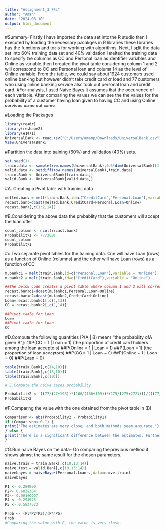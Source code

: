 ---
title: "Assignment_3 FML"
author: "Aman"
date: "2024-03-10"
output: html_document
---

#Summary- Firstly I have imported the data set into the R studio then I executed by loading the necessary pacakges in R libraries these libraries has the functions and tools for working with algorithms. Next, I split the data set into 60% training data set and 40% validation.I melted the training data to specify the columns as CC and Personal loan as identifier variables and Online as variable,then I created the pivot table considering column 1 and 2 will correspond to CC and Personal loan and column 14 as the level of Online variable. From the table, we could say about 1924 customers used online banking but however didn’t take credit card or load and 77 customers who using online banking service also took out personal loan and credit card.
#For analysis, I used Naive Bayes it assumes that the occurrence of each variable. After comparing the values we can see the the values for the probability of a customer having loan given to having CC and using Online services came out same. 

#Loading the Packages 
```{r}
library(readr)
library(reshape2)
library(e1071)
UniversalBank <- read.csv("C:/Users/amanp/Downloads/UniversalBank.csv")
View(UniversalBank)
```

#Partition the data into training (60%) and validation (40%) sets.
```{r}
set.seed(1)
train.data <- sample(row.names(UniversalBank),0.6*dim(UniversalBank)[1])
valid.data <- setdiff(row.names(UniversalBank),train.data)
train.Bank <- UniversalBank[train.data,]
valid.Bank <- UniversalBank[valid.data,]
```

#A. Creating a Pivot table with training data
```{r}
melted.bank = melt(train.Bank,id=c("CreditCard","Personal.Loan"),variable= "Online")
recast.bank=dcast(melted.bank,CreditCard+Personal.Loan~Online)
recast.bank[,c(1:2,14)]
```

#B.Considering the above data the probablity that the customers will accept the loan offer .
```{r}
count_column <- ncol(recast.bank)
Probability1 <- 77/3000
count_column
Probability1
```

#c.Two separate pivot tables for the training data. One will have Loan (rows) as a function of Online (columns) and the other will have Loan (rows) as a function of CC
```{r}
m.bankc1 = melt(train.Bank,id=c("Personal.Loan"),variable = "Online")
m.bankc2 = melt(train.Bank,id=c("CreditCard"),variable = "Online")

##The below code creates a pivot table where column 1 and 2 will correspond to “Credit Card” and ” Personal Loan” and column 14 as the  “Online” variable.
recast.bankc1=dcast(m.bankc1,Personal.Loan~Online)
recast.bankc2=dcast(m.bankc2,CreditCard~Online)
Loan=recast.bankc1[,c(1,13)]
CC = recast.bankc2[,c(1,14)]

##Pivot table for Loan
Loan
##Pivot table for Loan
CC
```
#D.Compute the following quantities [P(A | B) means “the probability ofA given B”]:
##P(CC = 1 | Loan = 1) (the proportion of credit card holders among the loan acceptors)
##P(Online = 1 | Loan = 1)
##P(Loan = 1) (the proportion of loan acceptors)
##P(CC = 1 | Loan = 0)
##P(Online = 1 | Loan = 0)
##P(Loan = 0)
```{r}

table(train.Bank[,c(14,10)])
table(train.Bank[,c(13,10)])
table(train.Bank[,c(10)])
```
```{r}
# E.Compute the naive Bayes probability 

Probability2 <- ((77/(77+198))*(166/(166+109))*(275/(275+2725)))/(((77/(77+198))*(166/(166+109))*(275/(275+2725)))+((801/(801+1924))*(1588/(1588+1137))*2725/(2725+275)))
Probability2
```
#F.Comparing the value with the one obtained from the pivot table in (B)
```{r}
Comparison <- abs(Probability2 - Probability1) 
if (Comparison< 0.1) { 
print("The estimates are very close, and both methods seem accurate.") 
} else { 
print("There is a significant difference between the estimates. Further investigation may be needed.") 
} 

```


#G.Run naive Bayes on the data- On comparing the previous method it shows almost the same result for the chosen parameters.
```{r}

naive.train = train.Bank[,c(10,13:14)]
naive.test = valid.Bank[,c(10,13:14)]
naivebayes = naiveBayes(Personal.Loan~.,data=naive.train)
naivebayes
```
```{r}
P1 <- 0.280000 
P2<- 0.6036364 
P3<- 0.09166667 
P4 <- 0.293945 
P5 <- 0.5827523

Prob <- (P1*P2*P3)/(P4*P5)
Prob
#Comparing the value with E, the value is very close.
```


